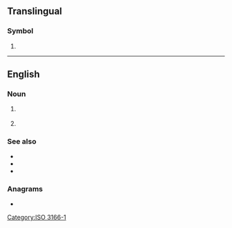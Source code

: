 ==Translingual==

===Symbol===
{{head|mul|symbol}}

# {{n-g|The [[ISO]] 3166-1 three-letter (alpha-3) code for [[Malta]].}}

[[Category:ISO 3166-1]]

----

==English==

===Noun===
{{en-noun|-}}

# {{lb|en|computing}} {{init of|en|{{w|multi-link trunking}}}}
# {{lb|en|computer graphics}} {{init of|en|Metropolis light transport}}

===See also===
* {{l|en|SLPP}}
* {{l|en|SMLT}}
* {{l|en|DSMLT}}

===Anagrams===
* {{anagrams|en|a=lmt|LTM|MTL|Mtl|Mtl.}}